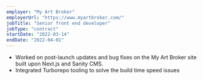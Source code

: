 ```yaml
---
employer: "My Art Broker"
employerUrl: "https://www.myartbroker.com/"
jobTitle: "Senior front end developer"
jobType: "contract"
startDate: "2022-03-14"
endDate: "2022-04-01"
---
```



- Worked on post-launch updates and bug fixes on the <InternalLink href="my-art-broker">My Art Broker</InternalLink> site built upon Next.js and Sanity CMS.
- Integrated Turborepo tooling to solve the build time speed issues
